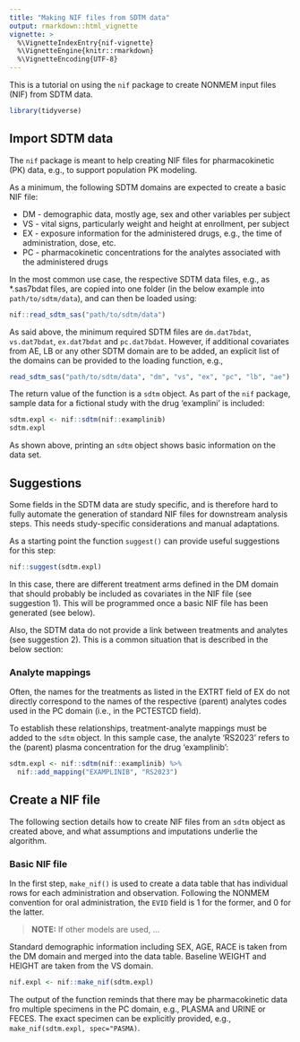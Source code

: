```yaml
---
title: "Making NIF files from SDTM data"
output: rmarkdown::html_vignette
vignette: >
  %\VignetteIndexEntry{nif-vignette}
  %\VignetteEngine{knitr::rmarkdown}
  %\VignetteEncoding{UTF-8}
---
```


This is a tutorial on using the `nif` package to create NONMEM input files (NIF)
from SDTM data.

```r
library(tidyverse)
```

## Import SDTM data 

The `nif` package is meant to help creating NIF files for pharmacokinetic
(PK) data, e.g., to support population PK modeling.

As a minimum, the following SDTM domains are expected to create a basic NIF file:

* DM - demographic data, mostly age, sex and other variables per subject
* VS - vital signs, particularly weight and height at enrollment, per subject
* EX - exposure information for the administered drugs, e.g., the time of
    administration, dose, etc.
* PC - pharmacokinetic concentrations for the analytes associated with the 
    administered drugs
    
In the most common use case, the respective SDTM data files, e.g., as *.sas7bdat
files, are copied into one folder (in the below example into `path/to/sdtm/data`),
and can then be loaded using:

```r
nif::read_sdtm_sas("path/to/sdtm/data")
```

As said above, the minimum required SDTM files are `dm.dat7bdat`, `vs.dat7bdat`, 
`ex.dat7bdat` and `pc.dat7bdat`. However, if additional covariates from AE, LB
or any other SDTM domain are to be added, an explicit list of the domains can 
be provided to the loading function, e.g., 

```r
read_sdtm_sas("path/to/sdtm/data", "dm", "vs", "ex", "pc", "lb", "ae")
```

The return value of the function is a `sdtm` object. As part of the `nif`
package, sample data for a fictional study with the drug 'examplini' is
included:

```r
sdtm.expl <- nif::sdtm(nif::examplinib)
sdtm.expl
```

As shown above, printing an `sdtm` object shows basic information on the data
set.

## Suggestions

Some fields in the SDTM data are study specific, and is therefore hard to
fully automate the generation of standard NIF files for downstream analysis
steps. This needs study-specific considerations and manual adaptations.

As a starting point the function `suggest()` can provide useful suggestions for 
this step:

```r
nif::suggest(sdtm.expl)
```

In this case, there are different treatment arms defined in the DM domain that
should probably be included as covariates in the NIF file (see suggestion 1). 
This will be programmed once a basic NIF file has been generated (see below).

Also, the SDTM data do not provide a link between treatments and analytes (see
suggestion 2). This is a common situation that is described in the below
section:

### Analyte mappings

Often, the names for the treatments as listed in the EXTRT field of EX do not
directly correspond to the names of the respective (parent) analytes codes used
in the PC domain (i.e., in the PCTESTCD field).

To establish these relationships, treatment-analyte mappings must be added to 
the `sdtm` object. In this sample case, the analyte 'RS2023' refers to the
(parent) plasma concentration for the drug 'examplinib':

```r
sdtm.expl <- nif::sdtm(nif::examplinib) %>% 
  nif::add_mapping("EXAMPLINIB", "RS2023")
```

## Create a NIF file

The following section details how to create NIF files from an `sdtm` object as 
created above, and what assumptions and imputations underlie the algorithm.

### Basic NIF file

In the first step, `make_nif()` is used to create a data table that has
individual rows for each administration and observation. Following the NONMEM
convention for oral administration, the `EVID` field is 1 for the former, and 0
for the latter.

> **NOTE:** If other models are used, ...

Standard demographic information including SEX, AGE, RACE is taken from the DM 
domain and merged into the data table. Baseline WEIGHT and HEIGHT are taken from 
the VS domain.

```r
nif.expl <- nif::make_nif(sdtm.expl)
```

The output of the function reminds that there may be pharmacokinetic data fro 
multiple specimens in the PC domain, e.g., PLASMA and URINE or FECES. The exact
specimen can be explicitly provided, e.g., `make_nif(sdtm.expl, spec="PASMA)`.









